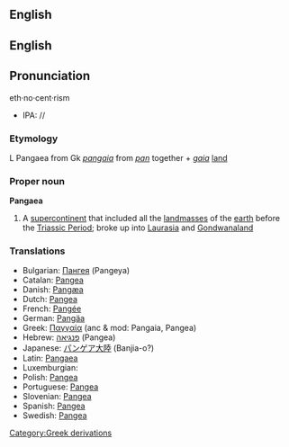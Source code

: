 {{wikipedia}}
==English==
==English==
==Pronunciation==
eth·no·cent·rism
*IPA: //

=== Etymology ===

L Pangaea from Gk ''[[pangaia]]'' from ''[[pan]]'' together + ''[[gaia]]'' [[land]]
===Proper noun===
'''Pangaea'''
#A [[supercontinent]] that included all the [[landmass]]es of the [[earth]] before the [[Triassic Period]]; broke up into [[Laurasia]] and [[Gondwanaland]]

===Translations===
*Bulgarian: [[Пангея]] (Pangeya)
*Catalan: [[Pangea]]
*Danish: [[Pangæa]]
*Dutch: [[Pangea]]
*French: [[Pangée]]
*German: [[Pangäa]]
*Greek: [[Παγγαία]] (anc & mod: Pangaia, Pangea)
*Hebrew: [[פנגיאה]] (Pangea)
*Japanese: [[パンゲア大陸]] (Banjia-o?)
*Latin: [[Pangaea]]
*Luxemburgian: [[]]
*Polish: [[Pangea]]
*Portuguese: [[Pangea]]
*Slovenian: [[Pangea]]
*Spanish: [[Pangea]]
*Swedish: [[Pangea]]

[[Category:Greek derivations]]